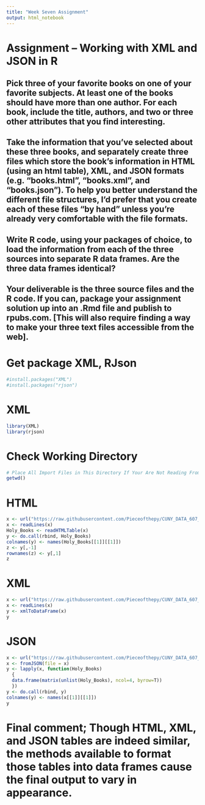 ```yaml
---
title: "Week Seven Assignment"
output: html_notebook
---
```


# Assignment – Working with XML and JSON in R

## Pick three of your favorite books on one of your favorite subjects. At least one of the books should have more than one author. For each book, include the title, authors, and two or three other attributes that you find interesting.

## Take the information that you’ve selected about these three books, and separately create three files which store the book’s information in HTML (using an html table), XML, and JSON formats (e.g. “books.html”, “books.xml”, and “books.json”). To help you better understand the different file structures, I’d prefer that you create each of these files “by hand” unless you’re already very comfortable with the file formats.

##  Write R code, using your packages of choice, to load the information from each of the three sources into separate R data frames. Are the three data frames identical?

##  Your deliverable is the three source files and the R code. If you can, package your assignment solution up into an .Rmd file and publish to rpubs.com. [This will also require finding a way to make your three text files accessible from the web].


# Get package XML, RJson
```r
#install.packages("XML")
#install.packages("rjson")
```

# XML
```r
library(XML)
library(rjson)
```

# Check Working Directory
```r
# Place All Import Files in This Directory If Your Are Not Reading From Github. 
getwd()
```

# HTML 
```r
x <- url("https://raw.githubusercontent.com/Pieceofthepy/CUNY_DATA_607_Assignments/master/Week_7_Assignment/Assignment_7.html")
x <- readLines(x)
Holy_Books <- readHTMLTable(x)
y <- do.call(rbind, Holy_Books)
colnames(y) <- names(Holy_Books[[1]][[1]])
z <- y[,-1]
rownames(z) <- y[,1]
z
```

# XML
```r
x <- url("https://raw.githubusercontent.com/Pieceofthepy/CUNY_DATA_607_Assignments/master/Week_7_Assignment/Assignment_7.xml")
x <- readLines(x)
y <- xmlToDataFrame(x)
y
```
# JSON
```r
x <- url("https://raw.githubusercontent.com/Pieceofthepy/CUNY_DATA_607_Assignments/master/Week_7_Assignment/Assignment_7_JSON.json")
x <- fromJSON(file = x)
y <- lapply(x, function(Holy_Books) 
  {
  data.frame(matrix(unlist(Holy_Books), ncol=4, byrow=T))
  })
y <- do.call(rbind, y)
colnames(y) <- names(x[[1]][[1]])
y
```

# Final comment; Though HTML, XML, and JSON tables are indeed similar, the methods available to format those tables into data frames cause the final output to vary in appearance.